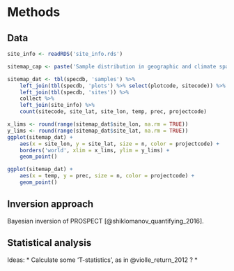 # Methods

## Data

```r

site_info <- readRDS('site_info.rds')

```

```r

sitemap_cap <- paste('Sample distribution in geographic and climate space')

sitemap_dat <- tbl(specdb, 'samples') %>%
    left_join(tbl(specdb, 'plots') %>% select(plotcode, sitecode)) %>%
    left_join(tbl(specdb, 'sites')) %>%
    collect %>%
    left_join(site_info) %>%
    count(sitecode, site_lat, site_lon, temp, prec, projectcode)

x_lims <- round(range(sitemap_dat$site_lon, na.rm = TRUE))
y_lims <- round(range(sitemap_dat$site_lat, na.rm = TRUE))
ggplot(sitemap_dat) + 
    aes(x = site_lon, y = site_lat, size = n, color = projectcode) +
    borders('world', xlim = x_lims, ylim = y_lims) +
    geom_point()

ggplot(sitemap_dat) + 
    aes(x = temp, y = prec, size = n, color = projectcode) + 
    geom_point()

```

## Inversion approach

Bayesian inversion of PROSPECT [@shiklomanov_quantifying_2016]. 

## Statistical analysis


Ideas:
    * Calculate some 'T-statistics', as in @violle_return_2012 ?
    * 

